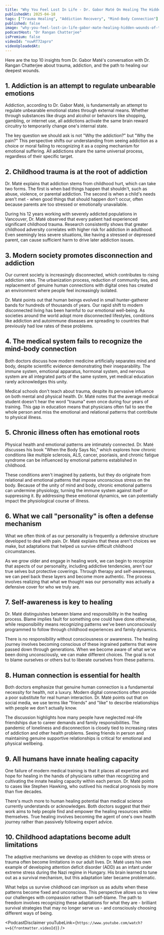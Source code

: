 ```yaml
---
title: "Why You Feel Lost In Life - Dr. Gabor Maté On Healing The Hidden Wounds Of Trauma"
publishedAt: 2025-04-18
tags: ["Trauma Healing", "Addiction Recovery", "Mind-Body Connection"]
published: false
image: "why-you-feel-lost-in-life-gabor-mate-healing-hidden-wounds-of-trauma.jpg"
podcastHost: "Dr Rangan Chatterjee"
isPremium: false
videoId: "nuwRT72apro"
videoUploadedAt:
---
```



<PodcastSummaryPageLayout frontmatter={frontmatter}>
Here are the top 10 insights from Dr. Gabor Maté's conversation with Dr. Rangan Chatterjee about trauma, addiction, and the path to healing our deepest wounds.

## 1. Addiction is an attempt to regulate unbearable emotions

Addiction, according to Dr. Gabor Maté, is fundamentally an attempt to regulate unbearable emotional states through external means. Whether through substances like drugs and alcohol or behaviors like shopping, gambling, or internet use, all addictions activate the same brain reward circuitry to temporarily change one's internal state.

The key question we should ask is not "Why the addiction?" but "Why the pain?" This perspective shifts our understanding from seeing addiction as a choice or moral failing to recognizing it as a coping mechanism for emotional suffering. All addictions share the same universal process, regardless of their specific target.

## 2. Childhood trauma is at the root of addiction

Dr. Maté explains that addiction stems from childhood hurt, which can take two forms. The first is when bad things happen that shouldn't, such as abuse, violence, or parental addiction. The second is when a child's needs aren't met - when good things that should happen don't occur, often because parents are too stressed or emotionally unavailable.

During his 12 years working with severely addicted populations in Vancouver, Dr. Maté observed that every patient had experienced significant childhood trauma. Research consistently shows that greater childhood adversity correlates with higher risk for addiction in adulthood. Even seemingly less severe situations, like having a stressed or depressed parent, can cause sufficient harm to drive later addiction issues.

## 3. Modern society promotes disconnection and addiction

Our current society is increasingly disconnected, which contributes to rising addiction rates. The urbanization process, reduction of community ties, and replacement of genuine human connections with digital ones has created an environment where people feel increasingly isolated.

Dr. Maté points out that human beings evolved in small hunter-gatherer bands for hundreds of thousands of years. Our rapid shift to modern disconnected living has been harmful to our emotional well-being. As societies around the world adopt more disconnected lifestyles, conditions like addiction and autoimmune diseases are spreading to countries that previously had low rates of these problems.

## 4. The medical system fails to recognize the mind-body connection

Both doctors discuss how modern medicine artificially separates mind and body, despite scientific evidence demonstrating their inseparability. The immune system, emotional apparatus, hormonal system, and nervous system are all integrated parts of the same system, yet medical education rarely acknowledges this unity.

Medical schools don't teach about trauma, despite its pervasive influence on both mental and physical health. Dr. Maté notes that the average medical student doesn't hear the word "trauma" even once during four years of training. This gap in education means that physicians often fail to see the whole person and miss the emotional and relational patterns that contribute to physical illness.

## 5. Chronic illness often has emotional roots

Physical health and emotional patterns are intimately connected. Dr. Maté discusses his book "When the Body Says No," which explores how chronic conditions like multiple sclerosis, ALS, cancer, psoriasis, and chronic fatigue syndrome can be influenced by emotional patterns established in childhood.

These conditions aren't imagined by patients, but they do originate from relational and emotional patterns that impose unconscious stress on the body. Because of the unity of mind and body, chronic emotional patterns can undermine physiology, turning the immune system against itself or suppressing it. By addressing these emotional dynamics, we can potentially impact the physiological course of illness.

## 6. What we call "personality" is often a defense mechanism

What we often think of as our personality is frequently a defensive structure developed to deal with pain. Dr. Maté explains that these aren't choices we make, but adaptations that helped us survive difficult childhood circumstances.

As we grow older and engage in healing work, we can begin to recognize that aspects of our personality, including addictive tendencies, aren't our true selves but protective coverings. Through therapy and self-awareness, we can peel back these layers and become more authentic. The process involves realizing that what we thought was our personality was actually a defensive cover for who we truly are.

## 7. Self-awareness is key to healing

Dr. Maté distinguishes between blame and responsibility in the healing process. Blame implies fault for something one could have done otherwise, while responsibility means recognizing patterns we've been unconsciously programmed to follow through childhood experiences and family dynamics.

There is no responsibility without consciousness or awareness. The healing journey involves becoming conscious of these ingrained patterns that were passed down through generations. When we become aware of what we've been doing unconsciously, we can make different choices. The goal is not to blame ourselves or others but to liberate ourselves from these patterns.

## 8. Human connection is essential for health

Both doctors emphasize that genuine human connection is a fundamental necessity for health, not a luxury. Modern digital connections often provide a poor substitute for real human interaction. Dr. Maté points out that on social media, we use terms like "friends" and "like" to describe relationships with people we don't actually know.

The discussion highlights how many people have neglected real-life friendships due to career demands and family responsibilities. The pandemic of loneliness and disconnection is closely tied to increasing rates of addiction and other health problems. Seeing friends in person and maintaining genuine supportive relationships is critical for emotional and physical wellbeing.

## 9. All humans have innate healing capacity

One failure of modern medical training is that it places all expertise and hope for healing in the hands of physicians rather than recognizing and cultivating the innate healing capacity within each person. Dr. Maté points to cases like Stephen Hawking, who outlived his medical prognosis by more than five decades.

There's much more to human healing potential than medical science currently understands or acknowledges. Both doctors suggest that their work aims to help people find and empower the healing resources within themselves. True healing involves becoming the agent of one's own health journey rather than passively following expert advice.

## 10. Childhood adaptations become adult limitations

The adaptive mechanisms we develop as children to cope with stress or trauma often become limitations in our adult lives. Dr. Maté uses his own example of developing attention deficit disorder (ADD) as an infant under extreme stress during the Nazi regime in Hungary. His brain learned to tune out as a survival mechanism, but this adaptation later became problematic.

What helps us survive childhood can imprison us as adults when these patterns become fixed and unconscious. This perspective allows us to view our challenges with compassion rather than self-blame. The path to freedom involves recognizing these adaptations for what they are - brilliant survival strategies that may no longer serve us - and consciously choosing different ways of being.

<PodcastDisclaimer
  youTubeLink={`https://www.youtube.com/watch?v=${frontmatter.videoId}`}
/>

</PodcastSummaryPageLayout>
